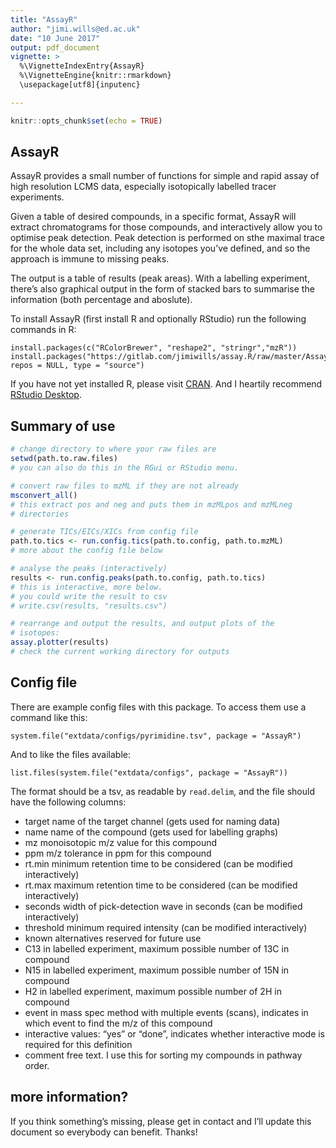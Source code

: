 ```yaml
---
title: "AssayR"
author: "jimi.wills@ed.ac.uk"
date: "10 June 2017"
output: pdf_document
vignette: >
  %\VignetteIndexEntry{AssayR}
  %\VignetteEngine{knitr::rmarkdown}
  \usepackage[utf8]{inputenc}

---
```


<!--
don't forget to build this vignette with 
devtools::build_vignettes("AssayR") 
-->


```r
knitr::opts_chunk$set(echo = TRUE)
```

## AssayR

AssayR provides a small number of functions for simple and
rapid assay of high resolution LCMS data, especially isotopically
labelled tracer experiments.

Given a table of desired compounds, in a specific format, AssayR will extract
chromatograms for those compounds, and interactively allow you to optimise peak
detection.  Peak detection is performed on sthe maximal trace for the whole data
set, including any isotopes you've defined, and so the approach is immune to 
missing peaks.

The output is a table of results (peak areas).  With a labelling experiment, 
there's also graphical output in the form of stacked bars to summarise the 
information (both percentage and aboslute).

To install AssayR (first install R and optionally RStudio) run the following
commands in R:

    install.packages(c("RColorBrewer", "reshape2", "stringr","mzR"))
    install.packages("https://gitlab.com/jimiwills/assay.R/raw/master/AssayR_0.1.2.tar.gz", repos = NULL, type = "source")

If you have 
not yet installed R, please visit [CRAN](https://cran.r-project.org/).  And I 
heartily recommend 
[RStudio Desktop](https://www.rstudio.com/products/RStudio/#Desktop).

## Summary of use


```r
# change directory to where your raw files are
setwd(path.to.raw.files)
# you can also do this in the RGui or RStudio menu.

# convert raw files to mzML if they are not already
msconvert_all()
# this extract pos and neg and puts them in mzMLpos and mzMLneg
# directories

# generate TICs/EICs/XICs from config file
path.to.tics <- run.config.tics(path.to.config, path.to.mzML)
# more about the config file below

# analyse the peaks (interactively)
results <- run.config.peaks(path.to.config, path.to.tics)
# this is interactive, more below.
# you could write the result to csv
# write.csv(results, "results.csv")

# rearrange and output the results, and output plots of the
# isotopes:
assay.plotter(results)
# check the current working directory for outputs

```

## Config file

There are example config files with this package.  To access them use a command
like this:

    system.file("extdata/configs/pyrimidine.tsv", package = "AssayR")

And to like the files available:

    list.files(system.file("extdata/configs", package = "AssayR"))


The format should be a tsv, as readable by `read.delim`, and the file
should have the following columns:

* target
    name of the target channel (gets used for naming data)
* name
    name of the compound (gets used for labelling graphs)
* mz
    monoisotopic m/z value for this compound
* ppm
    m/z tolerance in ppm for this compound
* rt.min
    minimum retention time to be considered (can be modified interactively)
* rt.max
    maximum retention time to be considered (can be modified interactively)
* seconds
    width of pick-detection wave in seconds (can be modified interactively)
* threshold
    minimum required intensity (can be modified interactively)
* known alternatives
    reserved for future use
* C13
    in labelled experiment, maximum possible number of 13C in compound
* N15
    in labelled experiment, maximum possible number of 15N in compound
* H2
    in labelled experiment, maximum possible number of 2H in compound
* event
    in mass spec method with multiple events (scans), indicates in which event
    to find the m/z of this compound
* interactive
    values: "yes" or "done", indicates whether interactive mode is 
    required for this definition
* comment
    free text.  I use this for sorting my compounds in pathway order.
    
    
## more information?

If you think something's missing, please get in contact and I'll update this
document so everybody can benefit.  Thanks!
